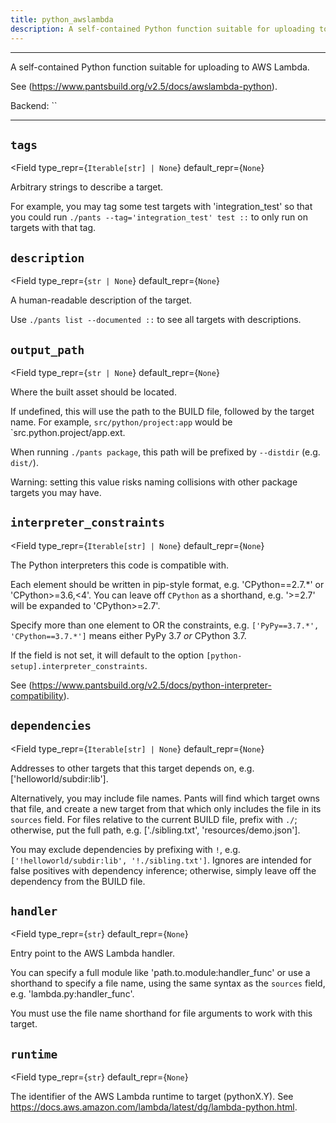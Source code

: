 ```yaml
---
title: python_awslambda
description: A self-contained Python function suitable for uploading to AWS Lambda.
---
```



---

A self-contained Python function suitable for uploading to AWS Lambda.

See (https://www.pantsbuild.org/v2.5/docs/awslambda-python).

Backend: <span className="color--primary">``</span>

---

<span className={styles.options}>

## `tags`

<Field
    type_repr={`Iterable[str] | None`}
    default_repr={`None`}
>

Arbitrary strings to describe a target.

For example, you may tag some test targets with &#x27;integration_test&#x27; so that you could run `./pants --tag='integration_test' test ::` to only run on targets with that tag.

</Field>

## `description`

<Field
    type_repr={`str | None`}
    default_repr={`None`}
>

A human-readable description of the target.

Use `./pants list --documented ::` to see all targets with descriptions.

</Field>

## `output_path`

<Field
    type_repr={`str | None`}
    default_repr={`None`}
>

Where the built asset should be located.

If undefined, this will use the path to the BUILD file, followed by the target name. For example, `src/python/project:app` would be `src.python.project/app.ext.

When running `./pants package`, this path will be prefixed by `--distdir` (e.g. `dist/`).

Warning: setting this value risks naming collisions with other package targets you may have.

</Field>

## `interpreter_constraints`

<Field
    type_repr={`Iterable[str] | None`}
    default_repr={`None`}
>

The Python interpreters this code is compatible with.

Each element should be written in pip-style format, e.g. &#x27;CPython==2.7.\*&#x27; or &#x27;CPython&#x3E;=3.6,&#x3C;4&#x27;. You can leave off `CPython` as a shorthand, e.g. &#x27;&#x3E;=2.7&#x27; will be expanded to &#x27;CPython&#x3E;=2.7&#x27;.

Specify more than one element to OR the constraints, e.g. `['PyPy==3.7.*', 'CPython==3.7.*']` means either PyPy 3.7 _or_ CPython 3.7.

If the field is not set, it will default to the option `[python-setup].interpreter_constraints`.

See (https://www.pantsbuild.org/v2.5/docs/python-interpreter-compatibility).

</Field>

## `dependencies`

<Field
    type_repr={`Iterable[str] | None`}
    default_repr={`None`}
>

Addresses to other targets that this target depends on, e.g. [&#x27;helloworld/subdir:lib&#x27;].

Alternatively, you may include file names. Pants will find which target owns that file, and create a new target from that which only includes the file in its `sources` field. For files relative to the current BUILD file, prefix with `./`; otherwise, put the full path, e.g. [&#x27;./sibling.txt&#x27;, &#x27;resources/demo.json&#x27;].

You may exclude dependencies by prefixing with `!`, e.g. `['!helloworld/subdir:lib', '!./sibling.txt']`. Ignores are intended for false positives with dependency inference; otherwise, simply leave off the dependency from the BUILD file.

</Field>

## `handler`

<Field
    type_repr={`str`}
    default_repr={`None`}
>

Entry point to the AWS Lambda handler.

You can specify a full module like &#x27;path.to.module:handler_func&#x27; or use a shorthand to specify a file name, using the same syntax as the `sources` field, e.g. &#x27;lambda.py:handler_func&#x27;.

You must use the file name shorthand for file arguments to work with this target.

</Field>

## `runtime`

<Field
    type_repr={`str`}
    default_repr={`None`}
>

The identifier of the AWS Lambda runtime to target (pythonX.Y). See https://docs.aws.amazon.com/lambda/latest/dg/lambda-python.html.

</Field>

</span>
